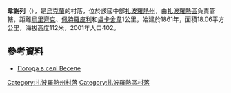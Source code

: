 {{coord|47|59|50|N|34|55|23|E|scale:100000|display=title}}

'''韋謝列'''（{{lang-uk|Веселе}}），是[[烏克蘭|烏克蘭]]的村落，位於該國中部[[扎波羅熱州|扎波羅熱州]]，由[[扎波羅熱區|扎波羅熱區]]負責管轄，距離[[烏里齊克_(扎波羅熱區)|烏里齊克]]、[[佩特羅皮利|佩特羅皮利]]和[[盧卡舍韋|盧卡舍韋]]1公里，始建於1861年，面積18.06平方公里，海拔高度112米，2001年人口402。

==參考資料==
* [http://weather.in.ua/ua/zaporozhskaja/3375 Погода в селі Веселе] {{Wayback|url=http://weather.in.ua/ua/zaporozhskaja/3375 |date=20111220050517 }}

[[Category:扎波羅熱州村落|Category:扎波羅熱州村落]]
[[Category:扎波羅熱區村落|Category:扎波羅熱區村落]]


{{Zaporizhia-geo-stub}}